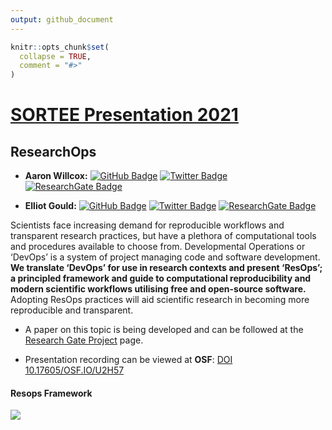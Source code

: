 ```yaml
---
output: github_document
---
```


<!-- README.md is generated from README.Rmd. Please edit that file -->

```r
knitr::opts_chunk$set(
  collapse = TRUE,
  comment = "#>"
)
```

# [SORTEE Presentation 2021](https://www.sortee.org/events/)

## ResearchOps


- **Aaron Willcox:**
[![GitHub Badge](https://img.shields.io/github/followers/psychtek?style=social)](https://github.com/psychtek)
[![Twitter Badge](https://img.shields.io/twitter/follow/aaron_willcox?style=social)](https://twitter.com/aaron_willcox)
[![ResearchGate Badge](https://img.shields.io/badge/Research-Gate-9cf)](https://www.researchgate.net/profile/Aaron-Willcox-3)

- **Elliot Gould:**
[![GitHub Badge](https://img.shields.io/github/followers/egouldo?style=social)](https://github.com/psychtek)
[![Twitter Badge](https://img.shields.io/twitter/follow/Elliot_Gould_?style=social)](https://twitter.com/aaron_willcox)
[![ResearchGate Badge](https://img.shields.io/badge/Research-Gate-9cf)](https://www.researchgate.net/profile/Elise-Gould-2)

Scientists face increasing demand for reproducible workflows and transparent research practices, but have a plethora of computational tools and procedures available to choose from. Developmental Operations or 'DevOps' is a system of project managing code and software development. **We translate 'DevOps' for use in research contexts and present 'ResOps'; a principled framework and guide to computational reproducibility and modern scientific workflows utilising free and open-source software.** Adopting ResOps practices will aid scientific research in becoming more reproducible and transparent.

- A paper on this topic is being developed and can be followed at the [Research Gate Project](https://www.researchgate.net/project/ResearchOps-Translating-DevOps-for-the-Modern-Researcher) page.

- Presentation recording can be viewed at **OSF**: [DOI 10.17605/OSF.IO/U2H57](https://osf.io/u2h57/)

#### Resops Framework

![](figures/resops_framework.png)


